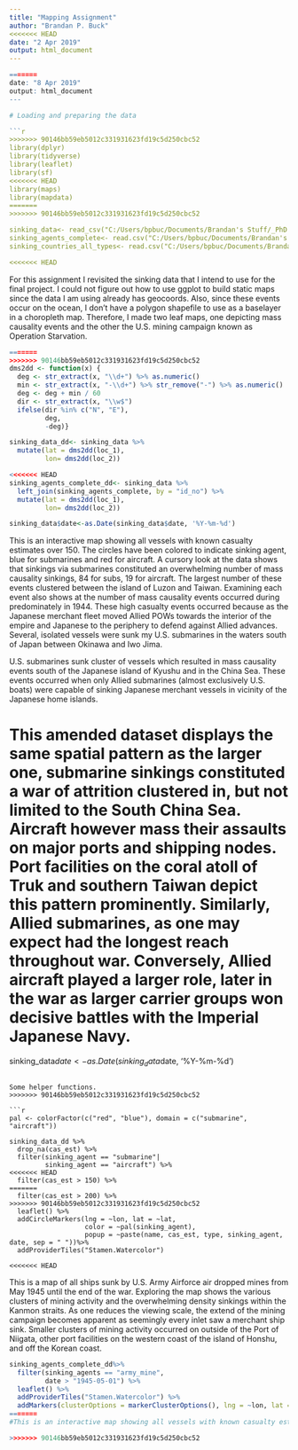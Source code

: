 ```yaml
---
title: "Mapping Assignment"
author: "Brandan P. Buck"
<<<<<<< HEAD
date: "2 Apr 2019"
output: html_document
---
```


```r
=======
date: "8 Apr 2019"
output: html_document
---

# Loading and preparing the data

```r

>>>>>>> 90146bb59eb5012c331931623fd19c5d250cbc52
library(dplyr)
library(tidyverse)
library(leaflet)
library(sf)
<<<<<<< HEAD
library(maps)
library(mapdata)
=======
>>>>>>> 90146bb59eb5012c331931623fd19c5d250cbc52

sinking_data<- read_csv("C:/Users/bpbuc/Documents/Brandan's Stuff/_PhD Stuff/CILO II/project_data/sinking_data/japanese_merchant_fleet_sinkings_simplified_v4.csv")
sinking_agents_complete<- read.csv("C:/Users/bpbuc/Documents/Brandan's Stuff/_PhD Stuff/CILO II/project_data/sinking_data/japanese_merchant_vessel_sinking_agent_v1.csv", header = TRUE, sep = ",")
sinking_countries_all_types<- read.csv("C:/Users/bpbuc/Documents/Brandan's Stuff/_PhD Stuff/CILO II/project_data/sinking_data/japanese_merchant_vessel_sinking_country_v1.csv", header = TRUE, sep = ".")

<<<<<<< HEAD
```

For this assignment I revisited the sinking data that I intend to use for the final project. I could not figure out how to use ggplot to build static maps since the data I am using already has geocoords. Also, since these events occur on the ocean, I don’t have a polygon shapefile to use as a baselayer in a choropleth map. Therefore, I made two leaf maps, one depicting mass causality events and the other the U.S. mining campaign known as Operation Starvation.


```r

=======
>>>>>>> 90146bb59eb5012c331931623fd19c5d250cbc52
dms2dd <- function(x) {
  deg <- str_extract(x, "\\d+") %>% as.numeric()
  min <- str_extract(x, "-\\d+") %>% str_remove("-") %>% as.numeric()
  deg <- deg + min / 60
  dir <- str_extract(x, "\\w$")
  ifelse(dir %in% c("N", "E"),
         deg,
         -deg)}

sinking_data_dd<- sinking_data %>%
  mutate(lat = dms2dd(loc_1),
         lon= dms2dd(loc_2))

<<<<<<< HEAD
sinking_agents_complete_dd<- sinking_data %>%
  left_join(sinking_agents_complete, by = "id_no") %>% 
  mutate(lat = dms2dd(loc_1),
         lon= dms2dd(loc_2))

sinking_data$date<-as.Date(sinking_data$date, '%Y-%m-%d')
```

This is an interactive map showing all vessels with known casualty estimates over 150. The circles have been colored to indicate sinking agent, blue for submarines and red for aircraft. A cursory look at the data shows that sinkings via submarines constituted an overwhelming number of mass causality sinkings, 84 for subs, 19 for aircraft. 
The largest number of these events clustered between the island of Luzon and Taiwan. Examining each event also shows at the number of mass causality events occurred during predominately in 1944. These high casualty events occurred because as the Japanese merchant fleet moved Allied POWs towards the interior of the empire and Japanese to the periphery to defend against Allied advances.  Several, isolated vessels were sunk my U.S. submarines in the waters south of Japan between Okinawa and Iwo Jima.

U.S. submarines sunk cluster of vessels which resulted in mass causality events south of the Japanese island of Kyushu and in the China Sea. These events occurred when only Allied submarines (almost exclusively U.S. boats) were capable of sinking Japanese merchant vessels in vicinity of the Japanese home islands. 

This amended dataset displays the same spatial pattern as the larger one, submarine sinkings constituted a war of attrition clustered in, but not limited to the South China Sea. Aircraft however mass their assaults on major ports and shipping nodes. Port facilities on the coral atoll of Truk and southern Taiwan depict this pattern prominently. Similarly, Allied submarines, as one may expect had the longest reach throughout war. Conversely, Allied aircraft played a larger role, later in the war as larger carrier groups won decisive battles with the Imperial Japanese Navy.
=======
sinking_data$date<-as.Date(sinking_data$date, '%Y-%m-%d')
```

Some helper functions.
>>>>>>> 90146bb59eb5012c331931623fd19c5d250cbc52

```r

pal <- colorFactor(c("red", "blue"), domain = c("submarine", "aircraft"))

sinking_data_dd %>%
  drop_na(cas_est) %>%
  filter(sinking_agent == "submarine"|
         sinking_agent == "aircraft") %>%
<<<<<<< HEAD
  filter(cas_est > 150) %>%
=======
  filter(cas_est > 200) %>%
>>>>>>> 90146bb59eb5012c331931623fd19c5d250cbc52
  leaflet() %>%
  addCircleMarkers(lng = ~lon, lat = ~lat,
                   color = ~pal(sinking_agent),
                   popup = ~paste(name, cas_est, type, sinking_agent, date, sep = " "))%>%
  addProviderTiles("Stamen.Watercolor")

<<<<<<< HEAD
```

This is a map of all ships sunk by U.S. Army Airforce air dropped mines from May 1945 until the end of the war. Exploring the map shows the various clusters of mining activity and the overwhelming density sinkings within the Kanmon straits. As one reduces the viewing scale, the extend of the mining campaign becomes apparent as seemingly every inlet saw a merchant ship sink. Smaller clusters of mining activity occurred on outside of the Port of Niigata, other port facilities on the western coast of the island of Honshu, and off the Korean coast.  

```r

sinking_agents_complete_dd%>%
  filter(sinking_agents == "army_mine",
         date > "1945-05-01") %>%
  leaflet() %>%
  addProviderTiles("Stamen.Watercolor") %>%
  addMarkers(clusterOptions = markerClusterOptions(), lng = ~lon, lat = ~lat, popup = ~name)
=======
#This is an interactive map showing all vessels with known casualty estimates over 200. The circles have been colored to indicate sinking agent, blue for submarines and red for aircraft. A cursory look at the data shows that sinkings via submarines constituted an overwhelming number of mass causality sinkings, 84 for subs, 19 for aircraft.These events clustered between the island of Luzon and Taiwan. Examining each event also shows at the number of mass causality events occurred during 1944. 

```

```r

>>>>>>> 90146bb59eb5012c331931623fd19c5d250cbc52

```




